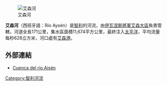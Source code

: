 [[Image:RAysen.JPG|艾森河]]

'''艾森河'''（西班牙語：Río Aysén）是[[智利|智利]]的河流，由[[伊瓦涅斯將軍艾森大區|伊瓦涅斯將軍艾森大區]]負責管轄，河道全長171公里，集水區面積11,674平方公里，最終注入[[太平洋|太平洋]]，平均流量每秒628立方米，河口處有[[艾森港|艾森港]]。

==外部連結==
* [https://web.archive.org/web/20120212042645/http://www.sinia.cl/1292/articles-31018_Aysen.pdf Cuenca del rio Aisén]

{{coord|45|24|30|S|72|48|00|W|source:nowiki|display=title}}

{{Chile-geo-stub}}
[[Category:智利河流|Category:智利河流]]